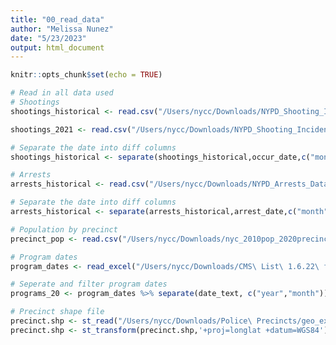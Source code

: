 ```yaml
---
title: "00_read_data"
author: "Melissa Nunez"
date: "5/23/2023"
output: html_document
---
```


```r
knitr::opts_chunk$set(echo = TRUE)
```



```r
# Read in all data used
# Shootings
shootings_historical <- read.csv("/Users/nycc/Downloads/NYPD_Shooting_Incident_Data__Historic_-2.csv") %>% clean_names()

shootings_2021 <- read.csv("/Users/nycc/Downloads/NYPD_Shooting_Incident_Data__Year_To_Date_-2.csv") %>% clean_names()

# Separate the date into diff columns
shootings_historical <- separate(shootings_historical,occur_date,c("month","day","year"),sep="/", remove=FALSE)

# Arrests
arrests_historical <- read.csv("/Users/nycc/Downloads/NYPD_Arrests_Data__Historic_-4.csv") %>% clean_names()

# Separate the date into diff columns
arrests_historical <- separate(arrests_historical,arrest_date,c("month","day","year"),sep="/", remove=FALSE)

# Population by precinct
precinct_pop <- read.csv("/Users/nycc/Downloads/nyc_2010pop_2020precincts.csv") %>% clean_names()

# Program dates
program_dates <- read_excel("/Users/nycc/Downloads/CMS\ List\ 1.6.22\ for\ NYCC\ .xlsx") %>% clean_names()

# Seperate and filter program dates
programs_20 <- program_dates %>% separate(date_text, c("year","month")) %>% filter(year<20) %>% mutate(waves=20-as.numeric(year))

# Precinct shape file
precinct.shp <- st_read("/Users/nycc/Downloads/Police\ Precincts/geo_export_ece0487d-79ca-4c55-898e-8333b6d2b0bc.shp")
precinct.shp <- st_transform(precinct.shp,'+proj=longlat +datum=WGS84')
```


